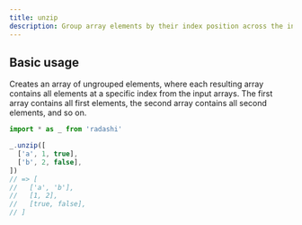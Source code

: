 ```yaml
---
title: unzip
description: Group array elements by their index position across the input arrays
---
```


## Basic usage

Creates an array of ungrouped elements, where each resulting array contains all elements at a specific index from the input arrays. The first array contains all first elements, the second array contains all second elements, and so on.

```ts
import * as _ from 'radashi'

_.unzip([
  ['a', 1, true],
  ['b', 2, false],
])
// => [
//   ['a', 'b'],
//   [1, 2],
//   [true, false],
// ]
```
